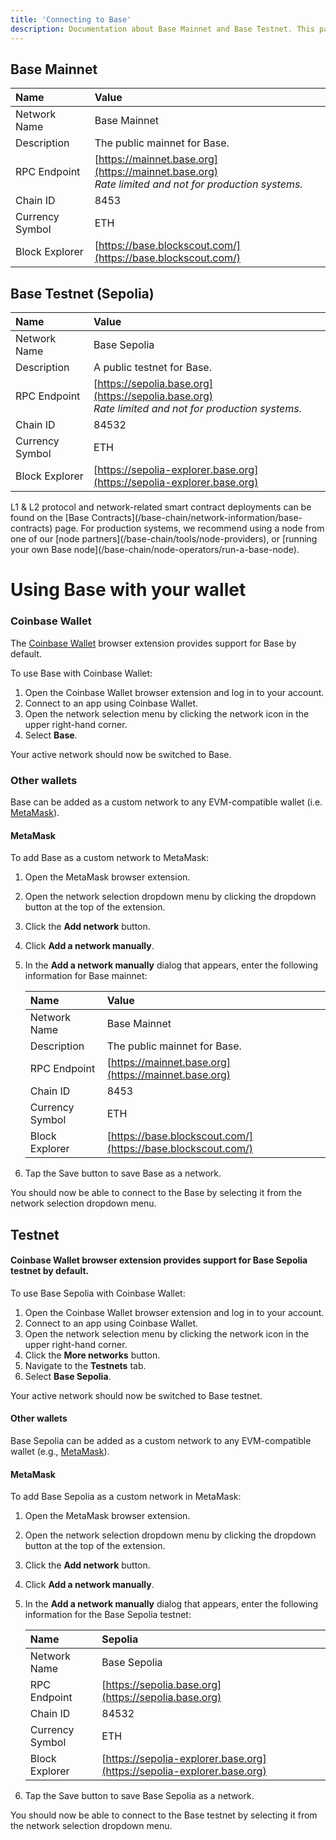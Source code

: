 ```yaml
---
title: 'Connecting to Base'
description: Documentation about Base Mainnet and Base Testnet. This page covers network information for the Base network, including network names, descriptions, RPC endpoints, chain IDs, currency symbols, and block explorers.
---
```


## Base Mainnet

| Name            | Value                                                                                                   |
| :-------------- | :------------------------------------------------------------------------------------------------------ |
| Network Name    | Base Mainnet                                                                                            |
| Description     | The public mainnet for Base.                                                                            |
| RPC Endpoint    | [https://mainnet.base.org](https://mainnet.base.org)<br/>_Rate limited and not for production systems._ |
| Chain ID        | 8453                                                                                                    |
| Currency Symbol | ETH                                                                                                     |
| Block Explorer  | [https://base.blockscout.com/](https://base.blockscout.com/)                                            |

## Base Testnet (Sepolia)

| Name            | Value                                                                                                   |
| :-------------- | :------------------------------------------------------------------------------------------------------ |
| Network Name    | Base Sepolia                                                                                            |
| Description     | A public testnet for Base.                                                                              |
| RPC Endpoint    | [https://sepolia.base.org](https://sepolia.base.org)<br/>_Rate limited and not for production systems._ |
| Chain ID        | 84532                                                                                                   |
| Currency Symbol | ETH                                                                                                     |
| Block Explorer  | [https://sepolia-explorer.base.org](https://sepolia-explorer.base.org)                                  |

<Note>
L1 & L2 protocol and network-related smart contract deployments can be found on the [Base Contracts](/base-chain/network-information/base-contracts) page.
</Note>


<Note>
For production systems, we recommend using a node from one of our [node partners](/base-chain/tools/node-providers), or [running your own Base node](/base-chain/node-operators/run-a-base-node).
</Note>

# Using Base with your wallet

### Coinbase Wallet

The [Coinbase Wallet](https://chrome.google.com/webstore/detail/coinbase-wallet-extension/hnfanknocfeofbddgcijnmhnfnkdnaad?hl=en) browser extension provides support for Base by default.

To use Base with Coinbase Wallet:

1. Open the Coinbase Wallet browser extension and log in to your account.
2. Connect to an app using Coinbase Wallet.
3. Open the network selection menu by clicking the network icon in the upper right-hand corner.
4. Select **Base**.

Your active network should now be switched to Base.


### Other wallets

Base can be added as a custom network to any EVM-compatible wallet (i.e. [MetaMask](https://chrome.google.com/webstore/detail/metamask/nkbihfbeogaeaoehlefnkodbefgpgknn)).

#### MetaMask

To add Base as a custom network to MetaMask:

1. Open the MetaMask browser extension.
2. Open the network selection dropdown menu by clicking the dropdown button at the top of the extension.
3. Click the **Add network** button.
4. Click **Add a network manually**.
5. In the **Add a network manually** dialog that appears, enter the following information for Base mainnet:

   | Name            | Value                                                        |
   | :-------------- | :----------------------------------------------------------- |
   | Network Name    | Base Mainnet                                                 |
   | Description     | The public mainnet for Base.                                 |
   | RPC Endpoint    | [https://mainnet.base.org](https://mainnet.base.org)         |
   | Chain ID        | 8453                                                         |
   | Currency Symbol | ETH                                                          |
   | Block Explorer  | [https://base.blockscout.com/](https://base.blockscout.com/) |

6. Tap the Save button to save Base as a network.

You should now be able to connect to the Base by selecting it from the network selection dropdown menu.



## Testnet

#### Coinbase Wallet browser extension provides support for Base Sepolia testnet by default.

To use Base Sepolia with Coinbase Wallet:

1. Open the Coinbase Wallet browser extension and log in to your account.
2. Connect to an app using Coinbase Wallet.
3. Open the network selection menu by clicking the network icon in the upper right-hand corner.
4. Click the **More networks** button.
5. Navigate to the **Testnets** tab.
6. Select **Base Sepolia**.

Your active network should now be switched to Base testnet.

#### Other wallets

Base Sepolia can be added as a custom network to any EVM-compatible wallet (e.g., [MetaMask](https://chrome.google.com/webstore/detail/metamask/nkbihfbeogaeaoehlefnkodbefgpgknn)).

#### MetaMask

To add Base Sepolia as a custom network in MetaMask:

1. Open the MetaMask browser extension.
2. Open the network selection dropdown menu by clicking the dropdown button at the top of the extension.
3. Click the **Add network** button.
4. Click **Add a network manually**.
5. In the **Add a network manually** dialog that appears, enter the following information for the Base Sepolia testnet:

   | Name            | Sepolia                                                                |
   | :-------------- | :--------------------------------------------------------------------- |
   | Network Name    | Base Sepolia                                                           |
   | RPC Endpoint    | [https://sepolia.base.org](https://sepolia.base.org)                   |
   | Chain ID        | 84532                                                                  |
   | Currency Symbol | ETH                                                                    |
   | Block Explorer  | [https://sepolia-explorer.base.org](https://sepolia-explorer.base.org) |

6. Tap the Save button to save Base Sepolia as a network.

You should now be able to connect to the Base testnet by selecting it from the network selection dropdown menu.